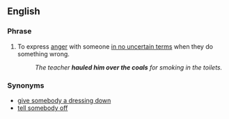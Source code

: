 ==English==

===Phrase===
{{infl|en|phrase|head=[[haul]] somebody over the [[coal]]s}}

# {{idiom}} To express [[anger]] with someone [[in no uncertain terms]] when they do something wrong. 
#:''The teacher '''hauled him over the coals''' for smoking in the toilets.''

===Synonyms===
*[[give somebody a dressing down]]
*[[tell somebody off]]